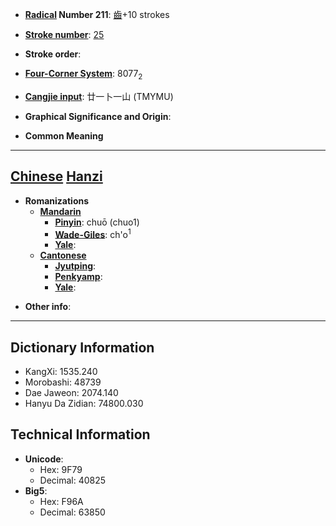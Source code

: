 * '''[[Wiktionary:Chinese radical index| Radical]] Number 211''': [[Wiktionary:Chinese radical index 齒|齒]]+10 strokes

* '''[[Wiktionary:Chinese total strokes index|Stroke number]]''': [[Wiktionary:Chinese total strokes index 25|25]]

* '''Stroke order''': 

* '''[[Wiktionary:Chinese four corner index|Four-Corner System]]''': 8077<sub>2</sub>

* '''[[Wiktionary:Chinese Cangjie index|Cangjie input]]''': 廿一卜一山 (TMYMU)

* '''Graphical Significance and Origin''': 

* '''Common Meaning'''

----

== [[Chinese]] [[Hanzi]] ==

* '''Romanizations'''
** '''[[Mandarin]]'''
*** '''[[Pinyin]]''': chuō (chuo1)
*** '''[[Wade-Giles]]''': ch'o<sup>1</sup>
*** '''[[Yale]]''': 
** '''[[Cantonese]]'''
*** '''[[Jyutping]]''':
*** '''[[Penkyamp]]''': 
*** '''[[Yale]]''': 

* '''Other info''': 

----

== Dictionary Information ==

* KangXi: 1535.240
* Morobashi: 48739
* Dae Jaweon: 2074.140
* Hanyu Da Zidian: 74800.030

== Technical Information ==

* '''Unicode''':
** Hex: 9F79
** Decimal: 40825
* '''Big5''':
** Hex: F96A
** Decimal: 63850